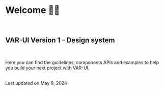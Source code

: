 
<Meta title="Welcome" />

<br />

# Welcome 👋🏼

<br />

## VAR-UI Version 1 - Design system

<br />

<p className="!text-base !text-foreground max-w-xl [&>p]:text-foreground [&>p]:text-base">
  Here you can find the guidelines, components APIs and examples to help you build your next project with VAR-UI.
</p>
<br />

<div class="block text-xs [&>p]:text-default-400">
  Last updated on <time datetime="2023-03-07">May 9, 2024</time>
</div>
